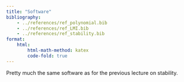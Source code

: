 ```yaml
---
title: "Software"
bibliography: 
    - ../references/ref_polynomial.bib
    - ../references/ref_LMI.bib
    - ../references/ref_stability.bib
format:
    html:
        html-math-method: katex
        code-fold: true
---
```


Pretty much the same software as for the previous lecture on stability.
